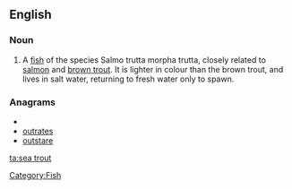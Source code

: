 ==English==

===Noun===
{{en-noun}}
# A [[fish]] of the species Salmo trutta morpha trutta, closely related to [[salmon]] and [[brown trout]].  It is lighter in colour than the brown trout, and lives in salt water, returning to fresh water only to spawn.

===Anagrams===
* {{alphagram|aeorsttu}}
* [[outrates#English|outrates]]
* [[outstare#English|outstare]]

[[Category:Fish]]

[[ta:sea trout]]